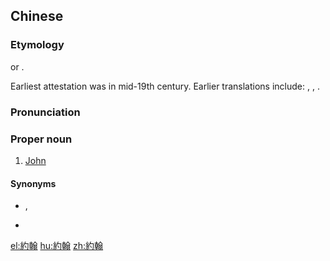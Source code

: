 {{also|约翰}}
==Chinese==
{{zh-forms|s=约翰|gloss=-}}

===Etymology===
{{bor|zh|la|Iōhannēs}} or {{bor|zh|hbo|יוֹחָנָן|tr=Yōḥānān|notext=1}}.

Earliest attestation was in mid-19th century. Earlier translations include: {{zh-l|*曜輪}} {{defdate|8th century}}, {{zh-l|*若望}} {{defdate|17th century}}, {{zh-l|*若翰}} {{defdate|17th century}}.

===Pronunciation===
{{zh-pron
|m=Yuēhàn
|c=joek3 hon6
|h=pfs=Yok-hon
|mn=Iok-hān/Ioh-hān
|cat=pn
}}

===Proper noun===
{{zh-proper noun}}

# [[John]]

====Synonyms====
* {{qualifier|Catholic}} {{zh-l|若望|John the Apostle}}, {{zh-l|若翰|John the Baptist}}
* {{qualifier|Orthodox}} {{zh-l|伊鄂昂}}

{{zh-cat|English male given names|Biblical characters}}

[[el:約翰]]
[[hu:約翰]]
[[zh:約翰]]